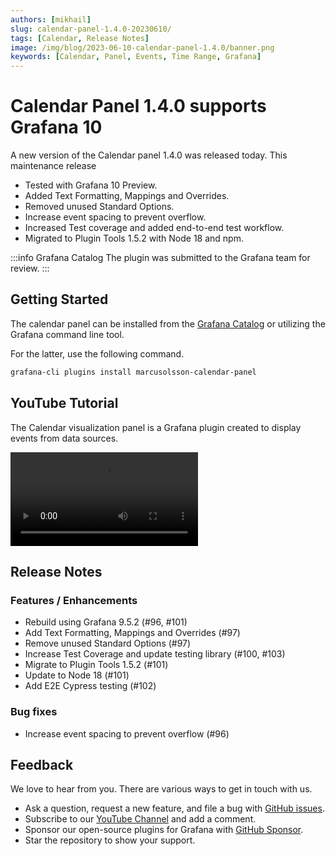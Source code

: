 ```yaml
---
authors: [mikhail]
slug: calendar-panel-1.4.0-20230610/
tags: [Calendar, Release Notes]
image: /img/blog/2023-06-10-calendar-panel-1.4.0/banner.png
keywords: [Calendar, Panel, Events, Time Range, Grafana]
---
```



# Calendar Panel 1.4.0 supports Grafana 10

A new version of the Calendar panel 1.4.0 was released today. This maintenance release

- Tested with Grafana 10 Preview.
- Added Text Formatting, Mappings and Overrides.
- Removed unused Standard Options.
- Increase event spacing to prevent overflow.
- Increased Test coverage and added end-to-end test workflow.
- Migrated to Plugin Tools 1.5.2 with Node 18 and npm.

:::info Grafana Catalog
The plugin was submitted to the Grafana team for review.
:::

## Getting Started

The calendar panel can be installed from the [Grafana Catalog](https://grafana.com/grafana/plugins/marcusolsson-calendar-panel/) or utilizing the Grafana command line tool.

For the latter, use the following command.

```bash
grafana-cli plugins install marcusolsson-calendar-panel
```

## YouTube Tutorial

The Calendar visualization panel is a Grafana plugin created to display events from data sources.

<Video
  src="https://www.youtube.com/embed/iPJ122x0oos"
  title="Display events from JSON API data source."
/>

## Release Notes

### Features / Enhancements

- Rebuild using Grafana 9.5.2 (#96, #101)
- Add Text Formatting, Mappings and Overrides (#97)
- Remove unused Standard Options (#97)
- Increase Test Coverage and update testing library (#100, #103)
- Migrate to Plugin Tools 1.5.2 (#101)
- Update to Node 18 (#101)
- Add E2E Cypress testing (#102)

### Bug fixes

- Increase event spacing to prevent overflow (#96)

## Feedback

We love to hear from you. There are various ways to get in touch with us.

- Ask a question, request a new feature, and file a bug with [GitHub issues](https://github.com/volkovlabs/volkovlabs-calendar-panel/issues/new/choose).
- Subscribe to our [YouTube Channel](https://www.youtube.com/@volkovlabs) and add a comment.
- Sponsor our open-source plugins for Grafana with [GitHub Sponsor](https://github.com/sponsors/VolkovLabs).
- Star the repository to show your support.
